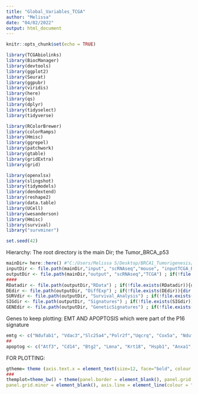 ```yaml
---
title: "Global_Variables_TCGA"
author: "Melissa"
date: "04/02/2022"
output: html_document
---
```


```r
knitr::opts_chunk$set(echo = TRUE)
```


```r

library(TCGAbiolinks)
library(BiocManager)
library(devtools)
library(ggplot2)
library(Seurat)
library(ggpubr)
library(viridis)
library(here)
library(qs)
library(dplyr)
library(tidyselect)
library(tidyverse)

library(RColorBrewer)
library(colorRamps)
library(Hmisc)
library(ggrepel)
library(patchwork)
library(gtable)
library(gridExtra)
library(grid)

library(openxlsx)
library(slingshot)
library(tidymodels)
library(dendextend)
library(reshape2)
library(data.table)
library(UCell)
library(wesanderson)
library(Hmisc) 
library(survival)
library("survminer")

set.seed(42)
```

Hierarchy:
The root directory is the main Dir; the Tumor_BRCA_p53

```r
mainDir= here::here() #"C:/Users/Melissa S/Desktop/BRCA1_Tumorigenesis/Tumor_BRCA_p53"
inputDir <- file.path(mainDir,"input", "scRNAseq","mouse", "inputTCGA_Breast") ; if(!file.exists(inputDir )){dir.create(inputDir )}
outputDir <- file.path(mainDir,"output", "scRNAseq","TCGA") ; if(!file.exists(outputDir )){dir.create(outputDir )}
####
RDatadir <- file.path(outputDir,"RData") ; if(!file.exists(RDatadir)){dir.create(RDatadir)}
DEdir <- file.path(outputDir, "DiffExp") ; if(!file.exists(DEdir)){dir.create(DEdir)}
SURVdir <- file.path(outputDir, "Survival_Analysis") ; if(!file.exists(SURVdir)){dir.create(SURVdir)}
SIGdir <- file.path(outputDir, "Signatures") ; if(!file.exists(SIGdir)){dir.create(SIGdir)}
GENEdir <- file.path(outputDir, "GeneticSignatures") ; if(!file.exists(GENEdir)){dir.create(GENEdir)}
```

Genes to keep plotting:
EMT AND APOPTOSIS which were part of the P16 signature
```r
emtg <- c("Ndufab1", "Vdac3","Slc25a4","Polr2f","Uqcrq", "Cox5a", "Ndufa2", "Cox5b", "Atp5e","Ndufc1","Ndufv2","Uqcr10","Mdh2", "Atp5f1", "Vdac1", "Mrpl15", "Atp5j2" ,"Cyc1", "Atp5c1", "Cox7c", "Cox6c" , "Ndufb8" , "Mrpl34", "Echs1", "Timm8b", "Cycs", "Vdac2", "Timm17a", "Cox8a")
##
apoptog <- c("Atf3", "Cd14", "Btg2", "Lmna", "Krt18", "Hspb1", "Anxa1", "Jun", "Mcl1", "Txnip", "Gadd45b", "Clu", "App", "Nedd9","Timp2", "Bik", "Wee1", "Erbb3", "Crebbp", "Tap1", "Rela")
```

FOR PLOTTING:
```r
gtheme= theme (axis.text.x = element_text(size=12, face="bold", colour = "black", angle = 0, hjust = 0.5),axis.text.y = element_text(size=12, face="bold", colour = "black"),legend.text = element_text(face = "bold", size = 12),text=element_text(size=14, face="bold", colour = "black"))
###
themplot=theme_bw() + theme(panel.border = element_blank(), panel.grid.major = element_blank(),
panel.grid.minor = element_blank(), axis.line = element_line(colour = "black"),axis.ticks.x=element_blank())
```



